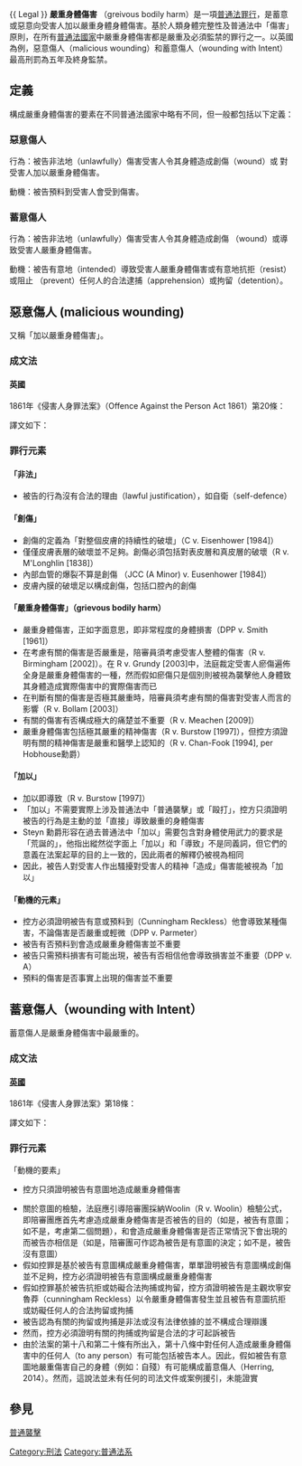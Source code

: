 {{Multiple issues|
{{Copy edit|time=2021-01-01T12:00:33+00:00}}
{{Rough translation|time=2021-01-01T12:00:33+00:00}}
{{Citation style|time=2021-01-01T12:00:33+00:00}}
}}
{{ Legal }}
'''嚴重身體傷害''' （greivous bodily harm）是一項[[普通法|普通法]][[罪行|罪行]]，是蓄意或惡意向受害人加以嚴重身體身體傷害。基於人類身體完整性及普通法中「傷害」原則，在所有[[普通法|普通法]][[國家|國家]]中嚴重身體傷害都是嚴重及必須監禁的罪行之一。以英國為例，惡意傷人（malicious wounding）和蓄意傷人（wounding with Intent）最高刑罰為五年及終身監禁。

==定義==
構成嚴重身體傷害的要素在不同普通法國家中略有不同，但一般都包括以下定義：

===惡意傷人===

行為：被告非法地（unlawfully）傷害受害人令其身體造成創傷（wound）或 對受害人加以嚴重身體傷害。

動機：被告預料到受害人會受到傷害。

===蓄意傷人===

行為：被告非法地（unlawfully）傷害受害人令其身體造成創傷 （wound）或導致受害人嚴重身體傷害。

動機：被告有意地（intended）導致受害人嚴重身體傷害或有意地抗拒（resist）或阻止 （prevent）任何人的合法逮捕（apprehension）或拘留（detention）。

==惡意傷人 (malicious wounding)==
又稱「加以嚴重身體傷害」。

===成文法===

==== 英國 ====
1861年《侵害人身罪法案》（Offence Against the Person Act 1861）第20條：

{{Cquote 2|Whosoever shall unlawfully and maliciously wound or inflict any grievous bodily harm upon any other person, either with or without any weapon or instrucment, shall be liable ... to imprisonment for a term not exceeding five years.}}
 
譯文如下：

{{Cquote 3|任何人，不論是否有使用任何武器或器具，非法地及惡意地令任何其他人身體造成創傷或對任何其他人加以嚴重身體傷害 ... 應被判以不多於五年監禁。}}
===罪行元素===

==== 「非法」 ====
* 被告的行為沒有合法的理由（lawful justification），如自衛（self-defence）

==== 「創傷」 ====
* 創傷的定義為「對整個皮膚的持續性的破壞」（C v. Eisenhower [1984]）
* 僅僅皮膚表層的破壞並不足夠。創傷必須包括對表皮層和真皮層的破壞（R v. M'Longhlin [1838]）
* 內部血管的爆裂不算是創傷 （JCC (A Minor) v. Eusenhower [1984]）
* 皮膚內膜的破壞足以構成創傷，包括口腔內的創傷

==== 「嚴重身體傷害」（grievous bodily harm） ====
* 嚴重身體傷害，正如字面意思，即非常程度的身體損害（DPP v. Smith [1961]）
* 在考慮有關的傷害是否嚴重是，陪審員須考慮受害人整體的傷害（R v. Birmingham [2002]）。在 R v. Grundy [2003]中，法庭裁定受害人瘀傷遍佈全身是嚴重身體傷害的一種，然而假如瘀傷只是個別則被視為襲擊他人身體致其身體造成實際傷害中的實際傷害而已
* 在判斷有關的傷害是否極其嚴重時，陪審員須考慮有關的傷害對受害人而言的影響（R v. Bollam [2003]）
* 有關的傷害有否構成極大的痛楚並不重要（R v. Meachen [2009]）
* 嚴重身體傷害包括極其嚴重的精神傷害（R v. Burstow [1997]），但控方須證明有關的精神傷害是嚴重和醫學上認知的（R v. Chan-Fook [1994], per Hobhouse勳爵）

==== 「加以」 ====
* 加以即導致（R v. Burstow [1997]）
* 「加以」不需要實際上涉及普通法中「普通襲擊」或「毆打」，控方只須證明被告的行為是主動的並「直接」導致嚴重的身體傷害
* Steyn 勳爵形容在過去普通法中「加以」需要包含對身體使用武力的要求是「荒誕的」，他指出縱然從字面上「加以」和「導致」不是同義詞，但它們的意義在法案起草的目的上一致的，因此兩者的解釋仍被視為相同
* 因此，被告人對受害人作出騷擾對受害人的精神「造成」傷害能被視為「加以」

==== 「動機的元素」 ====
* 控方必須證明被告有意或預料到（Cunningham Reckless）他會導致某種傷害，不論傷害是否嚴重或輕微（DPP v. Parmeter）
* 被告有否預料到會造成嚴重身體傷害並不重要
* 被告只需預料損害有可能出現，被告有否相信他會導致損害並不重要（DPP v. A）
* 預料的傷害是否事實上出現的傷害並不重要

==蓄意傷人（wounding with Intent）==
蓄意傷人是嚴重身體傷害中最嚴重的。

===成文法===

==== [[英国|英國]] ====
1861年《侵害人身罪法案》第18條：

{{Cquote 2|Whosoever shall unlawfully and maliciously by any reasons whatsoever wound or cause any grievous bodily harm to any person ... with intent ... to do some grievous bodily harm to any person, or with intention to resist or prevent the lawful apprehension or detainer of any person, shall be guilty of an offence and being convicted thereof shall be liable, ... to imprisonment for life.}}
 
譯文如下：

{{Cquote 3|任何人，不論任何理由，非法地及惡意地令任何人身體造成創傷或對導致任何人嚴重身體傷害 ... 有意圖地造成任何人嚴重身體傷害或有意圖地抗拒或妨礙任何人的合法拘捕或拘留，應被判以終身監禁。}}

===罪行元素===
; 「動機的要素」

* 控方只須證明被告有意圖地造成嚴重身體傷害

* 關於意圖的檢驗，法庭應引導陪審團採納Woolin（R v. Woolin）檢驗公式，即陪審團應首先考慮造成嚴重身體傷害是否被告的目的（如是，被告有意圖；如不是，考慮第二個問題），和會造成嚴重身體傷害是否正常情況下會出現的而被告亦相信是（如是，陪審團可作認為被告是有意圖的決定；如不是，被告沒有意圖）
* 假如控罪是基於被告有意圖構成嚴重身體傷害，單單證明被告有意圖構成創傷並不足夠，控方必須證明被告有意圖構成嚴重身體傷害
* 假如控罪基於被告抗拒或妨礙合法拘捕或拘留，控方須證明被告是主觀坎寧安魯莽（cunningham Reckless）以令嚴重身體傷害發生並且被告有意圖抗拒或妨礙任何人的合法拘留或拘捕
* 被告認為有關的拘留或拘捕是非法或沒有法律依據的並不構成合理辯護
* 然而，控方必須證明有關的拘捕或拘留是合法的才可起訴被告
* 由於法案的第十八和第二十條有所出入，第十八條中對任何人造成嚴重身體傷害中的任何人（to any person）有可能包括被告本人。因此，假如被告有意圖地嚴重傷害自己的身體（例如：自殘）有可能構成蓄意傷人（Herring, 2014）。然而，這說法並未有任何的司法文件或案例援引，未能證實
==參見==
[[普通襲擊|普通襲擊]]
[[Category:刑法|Category:刑法]]
[[Category:普通法系|Category:普通法系]]